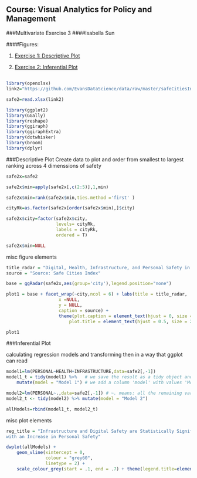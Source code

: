 ## Course: Visual Analytics for Policy and Management
###Multivariate Exercise 3
####Isabella Sun


####Figures:

1. [Exercise 1: Descriptive Plot](#ex1)

2. [Exercise 2: Inferential Plot](#ex2)

##

```r

library(openxlsx)
link2="https://github.com/EvansDataScience/data/raw/master/safeCitiesIndex.xlsx"

safe2=read.xlsx(link2)

library(ggplot2)
library(GGally)
library(reshape)
library(ggiraph)
library(ggiraphExtra)
library(dotwhisker)
library(broom)
library(dplyr)
```

###Descriptive Plot
Create data to plot and order from smallest to largest ranking across 4 dimenssions of safety
```r
safe2x=safe2

safe2x$min=apply(safe2x[,c(2:5)],1,min)

safe2x$min=rank(safe2x$min,ties.method ='first' )

cityRk=as.factor(safe2x[order(safe2x$min),]$city)

safe2x$city=factor(safe2x$city,
                   levels= cityRk,
                   labels = cityRk,
                   ordered = T)

safe2x$min=NULL
```

misc figure elements
```r
title_radar = "Digital, Health, Infrastructure, and Personal Safety in 60 Cities"
source = "Source: Safe Cities Index"
```
<a id='ex1'></a>
```r
base = ggRadar(safe2x,aes(group='city'),legend.position="none") 

plot1 = base + facet_wrap(~city,ncol = 6) + labs(title = title_radar,
                    x =NULL, 
                    y = NULL,
                    caption = source) + 
                    theme(plot.caption = element_text(hjust = 0, size = 20),
                        plot.title = element_text(hjust = 0.5, size = 20))

plot1 
```

###Inferential Plot

calculating regression models and transforming then in a way that ggplot can read
```r
model1=lm(PERSONAL~HEALTH+INFRASTRUCTURE,data=safe2[,-1])
model1_t = tidy(model1) %>%   # we save the result as a tidy object and...
    mutate(model = "Model 1") # we add a column 'model' with values 'Model 1'

model2=lm(PERSONAL~.,data=safe2[,-1]) # ~. means: all the remaining variables
model2_t <- tidy(model2) %>% mutate(model = "Model 2")

allModels=rbind(model1_t, model2_t)

```

misc plot elements
```r
reg_title = "Infrastructure and Digital Safety are Statistically Significantly Associated
with an Increase in Personal Safety"

```
<a id='ex2'></a>
```r

dwplot(allModels) + 
    geom_vline(xintercept = 0, 
               colour = "grey60", 
               linetype = 2) +
    scale_colour_grey(start = .1, end = .7) + theme(legend.title=element_blank(),  plot.title = element_text(size = 10)) + labs(title = reg_title, caption = source)

```

